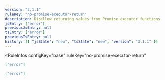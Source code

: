 ```yaml
---
version: "3.1.1"
ruleKey: "no-promise-executor-return"
description: Disallow returning values from Promise executor functions
jsEntry: ["error"]
previousJsEntry: null
tsEntry: ["error"]
previousTsEntry: null
history: [{ "jsState": "new", "tsState": "new", "version": "3.1.1" }]
---
```


<RuleInfos 
  configKey="base" 
  ruleKey="no-promise-executor-return" 
>

```json
["error"]
```

```json
["error"]
```

</RuleInfos>
